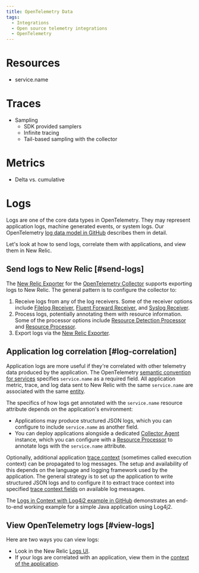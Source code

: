 ```yaml
---
title: OpenTelemetry Data
tags:
  - Integrations
  - Open source telemetry integrations
  - OpenTelemetry
---
```


# Resources

* service.name

# Traces

* Sampling
  * SDK provided samplers
  * Infinite tracing
  * Tail-based sampling with the collector

# Metrics

* Delta vs. cumulative

# Logs

Logs are one of the core data types in OpenTelemetry. They may represent application logs, machine generated events, or system logs. Our OpenTelemetry [log data model in GitHub](https://github.com/open-telemetry/opentelemetry-specification/blob/main/specification/logs/data-model.md) describes them in detail.

Let's look at how to send logs, correlate them with applications, and view them in New Relic.

## Send logs to New Relic [#send-logs]

The [New Relic Exporter](https://github.com/open-telemetry/opentelemetry-collector-contrib/tree/main/exporter/newrelicexporter) for the [OpenTelemetry Collector](https://opentelemetry.io/docs/collector/) supports exporting logs to New Relic. The general pattern is to configure the collector to:

1. Receive logs from any of the log receivers. Some of the receiver options include [Filelog Receiver](https://github.com/open-telemetry/opentelemetry-collector-contrib/tree/main/receiver/filelogreceiver), [Fluent Forward Receiver](https://github.com/open-telemetry/opentelemetry-collector-contrib/tree/main/receiver/fluentforwardreceiver), and [Syslog Receiver](https://github.com/open-telemetry/opentelemetry-collector-contrib/tree/main/receiver/syslogreceiver).
2. Process logs, potentially annotating them with resource information. Some of the processor options include [Resource Detection Processor](https://github.com/open-telemetry/opentelemetry-collector-contrib/tree/main/processor/resourcedetectionprocessor) and [Resource Processor](https://github.com/open-telemetry/opentelemetry-collector/tree/main/processor/resourceprocessor).
3. Export logs via the [New Relic Exporter](https://github.com/open-telemetry/opentelemetry-collector-contrib/tree/main/exporter/newrelicexporter).

## Application log correlation [#log-correlation]

Application logs are more useful if they're correlated with other telemetry data produced by the application. The OpenTelemetry [semantic convention for services](https://github.com/open-telemetry/opentelemetry-specification/tree/main/specification/resource/semantic_conventions#service) specifies `service.name` as a required field. All application metric, trace, and log data sent to New Relic with the same `service.name` are associated with the same [entity](/docs/new-relic-one/use-new-relic-one/core-concepts/what-entity-new-relic).

The specifics of how logs get annotated with the `service.name` resource attribute depends on the application's environment:

- Applications may produce structured JSON logs, which you can configure to include `service.name` as another field.
- You can deploy applications alongside a dedicated [Collector Agent](https://opentelemetry.io/docs/collector/getting-started/#agent) instance, which you can configure with a [Resource Processor](https://github.com/open-telemetry/opentelemetry-collector/tree/main/processor/resourceprocessor) to annotate logs with the `service.name` attribute.

Optionally, additional application [trace context](https://github.com/open-telemetry/opentelemetry-specification/blob/main/specification/logs/overview.md#log-correlation) (sometimes called execution context) can be propagated to log messages. The setup and availability of this depends on the language and logging framework used by the application. The general strategy is to set up the application to write structured JSON logs and to configure it to extract trace context into specified [trace context fields](https://github.com/open-telemetry/opentelemetry-specification/blob/main/specification/logs/data-model.md#trace-context-fields) on available log messages.

The [Logs in Context with Log4j2 example in GitHub](https://github.com/newrelic/newrelic-opentelemetry-examples/tree/main/java/logs-in-context-log4j2) demonstrates an end-to-end working example for a simple Java application using Log4j2.

## View OpenTelemetry logs [#view-logs]

Here are two ways you can view logs:

* Look in the New Relic [Logs UI](/docs/logs/log-management/ui-data/use-logs-ui/).
* If your logs are correlated with an application, view them in the [context of the application](/docs/integrations/open-source-telemetry-integrations/opentelemetry/view-your-opentelemetry-data-new-relic#logs).
